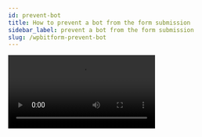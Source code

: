 ```yaml
---
id: prevent-bot
title: How to prevent a bot from the form submission
sidebar_label: prevent a bot from the form submission
slug: /wpbitform-prevent-bot
---
```


<Video youtube src="c_XBHJnp96U" />
<br/>

A ***spambot** is a malicious program that harms your website by gathering email addresses & other information. Many website owners, as well as email marketers, face difficulties because of these highly designed bots. There are many specific ways to protect forms from spambots. However, **a hidden field or honeypot** is one of them.

## How hidden field works on Bit Form
**A honeypot or hidden field** is a filter that prevents spam/bot from your site. For that, you have to set up a field that will remain hidden from the front end of the form. Real humans can’t see the hidden field on the form, but bots can. Depending on some parameters, if a form is submitted with a hidden input field value, then the submission will be identified as bots submission or spamming.

Now, we will show you how you can prevent bot submission on Bit Form.

1. At first, navigate to your Bit Form dashboard. Then select a form where you want to implement this honeypot feature.

2. Now, take fake fields for the bot. Label it as a real name like email, website, address or anything. But remember, don’t set the label as ‘Honeypot/Bot’. Because some sophisticated or clever bot can detect those fields. Also, add an admin label as bot or honeypot field to recognize by admin.

 <Image src="Prevent Bot/Admin & Field label" alt="Prevent Bot" w="1020" h="300" />

3. Then go to the ***Settings*** option. Navigate to the ***Confirmation*** page. Now set an ***Error Message*** to show when the form not submitted by humans.

 <Image src="Prevent Bot/Show Error message" alt="Prevent Bot" w="1020" h="300" />

4. Now go to the ***Conditional Logic*** option & set some conditions to prevent the bot from submitting the form. For this, set a new logic and set action effect -***on form load***.
And select the fake field and then set the action to ***Hide***.

 <Image src="Prevent Bot/Set Conditional logic" alt="Prevent Bot" w="1020" h="300" />

5. We need to set another logic to validate the hidden fields triggered when a bot wants to submit a form. To do this, add another new logic and select the action effect – ***on form validate*** and select the fake field and then set the action – ***is not null***. Now select the error message. Your form is now secure from most common bots.

 <Image src="Prevent Bot/Set the action" alt="Prevent Bot" w="1020" h="300" />

6. Now upload the form to any page of your site & you can’t see the hidden fields you have set before. However, the bot won’t understand that the field is hidden. When it tries to fill up the form with the honeypot field, the form won’t submit & the error message will be shown.

 <Image src="Prevent Bot/Submission" alt="Prevent Bot" w="1020" h="300" />
 
Thus, you can prevent any bot or spam from your site from gathering your information and submit any data.



